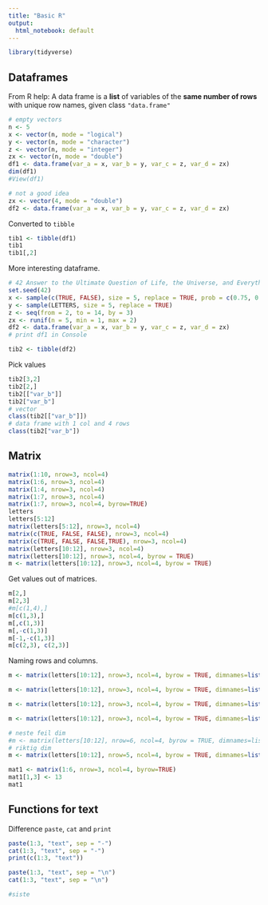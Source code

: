 ```yaml
---
title: "Basic R"
output:
  html_notebook: default
---
```


```r
library(tidyverse)
```

## Dataframes

From R help: A data frame is a **list** of variables of the **same number of rows** with unique row names, given class `"data.frame"`

```r
# empty vectors
n <- 5
x <- vector(n, mode = "logical")
y <- vector(n, mode = "character")
z <- vector(n, mode = "integer")
zx <- vector(n, mode = "double")
df1 <- data.frame(var_a = x, var_b = y, var_c = z, var_d = zx)
dim(df1)
#View(df1)
```

```r
# not a good idea
zx <- vector(4, mode = "double")
df2 <- data.frame(var_a = x, var_b = y, var_c = z, var_d = zx)
```

Converted to `tibble`

```r
tib1 <- tibble(df1)
tib1
tib1[,2]
```

More interesting dataframe.

```r
# 42 Answer to the Ultimate Question of Life, the Universe, and Everything,
set.seed(42)
x <- sample(c(TRUE, FALSE), size = 5, replace = TRUE, prob = c(0.75, 0.25))
y <- sample(LETTERS, size = 5, replace = TRUE)
z <- seq(from = 2, to = 14, by = 3)
zx <- runif(n = 5, min = 1, max = 2)
df2 <- data.frame(var_a = x, var_b = y, var_c = z, var_d = zx)
# print df1 in Console
```

```r
tib2 <- tibble(df2)
```

Pick values

```r
tib2[3,2]
tib2[2,]
tib2[["var_b"]]
tib2["var_b"]
# vector
class(tib2[["var_b"]])
# data frame with 1 col and 4 rows
class(tib2["var_b"])
```

## Matrix

```r
matrix(1:10, nrow=3, ncol=4)
matrix(1:6, nrow=3, ncol=4)
matrix(1:4, nrow=3, ncol=4)
matrix(1:7, nrow=3, ncol=4)
matrix(1:7, nrow=3, ncol=4, byrow=TRUE)
letters
letters[5:12]
matrix(letters[5:12], nrow=3, ncol=4)
matrix(c(TRUE, FALSE, FALSE), nrow=3, ncol=4)
matrix(c(TRUE, FALSE, FALSE,TRUE), nrow=3, ncol=4)
matrix(letters[10:12], nrow=3, ncol=4)
matrix(letters[10:12], nrow=3, ncol=4, byrow = TRUE)
m <- matrix(letters[10:12], nrow=3, ncol=4, byrow = TRUE)
```

Get values out of matrices.

```r
m[2,]
m[2,3]
#m[c(1,4),]
m[c(1,3),]
m[,c(1,3)]
m[,-c(1,3)]
m[-1,-c(1,3)]
m[c(2,3), c(2,3)]
```

Naming rows and columns.

```r
m <- matrix(letters[10:12], nrow=3, ncol=4, byrow = TRUE, dimnames=list(paste("rekke", 1:3, sep="1"), paste("kol", 1:4, sep="")))

m <- matrix(letters[10:12], nrow=3, ncol=4, byrow = TRUE, dimnames=list(paste("rekke", 1:3, sep="_"), paste("kol", 1:4, sep="")))

m <- matrix(letters[10:12], nrow=3, ncol=4, byrow = TRUE, dimnames=list(paste("rekke", 1:3, sep="_"), paste("kol", LETTERS[1:4], sep="")))

m <- matrix(letters[10:12], nrow=3, ncol=4, byrow = TRUE, dimnames=list(paste(c("rekke", "rad"), 1:3, sep="_"), paste("kol", LETTERS[1:4], sep="")))

# neste feil dim
#m <- matrix(letters[10:12], nrow=6, ncol=4, byrow = TRUE, dimnames=list(paste(c("rekke", "rad"), 1:3, sep="_"), paste("kol", LETTERS[1:4], sep="")))
# riktig dim
m <- matrix(letters[10:12], nrow=5, ncol=4, byrow = TRUE, dimnames=list(paste(c("rekke", "rad"), 1:5, sep="_"), paste("kol", LETTERS[1:4], sep="")))
```

```r
mat1 <- matrix(1:6, nrow=3, ncol=4, byrow=TRUE)
mat1[1,3] <- 13
mat1
```

## Functions for text

Difference `paste`, `cat` and `print`

```r
paste(1:3, "text", sep = "-")
cat(1:3, "text", sep = "-")
print(c(1:3, "text"))
```

```r
paste(1:3, "text", sep = "\n")
cat(1:3, "text", sep = "\n")
```

```r
#siste
```
